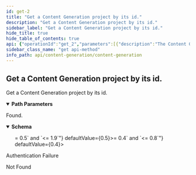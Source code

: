 ```yaml
---
id: get-2
title: "Get a Content Generation project by its id."
description: "Get a Content Generation project by its id."
sidebar_label: "Get a Content Generation project by its id."
hide_title: true
hide_table_of_contents: true
api: {"operationId":"get_2","parameters":[{"description":"The Content Generation id.","in":"path","name":"id","required":true,"schema":{"type":"integer","format":"int64"}}],"responses":{"200":{"content":{"application/json":{"schema":{"type":"object","description":"A Content Generation project.","properties":{"created_at":{"type":"string","format":"date-time","description":"The create date-time.","readOnly":true},"deleted":{"type":"boolean","default":false,"description":"True if the project has been deleted."},"deleted_at":{"type":"string","format":"date-time","description":"The delete date-time.","readOnly":true},"id":{"type":"integer","format":"int64","description":"The unique id.","readOnly":true},"max_tokens":{"type":"integer","format":"int32","default":64,"description":"The maximum number of tokens.","maximum":2000,"minimum":0},"model":{"type":"string","description":"The model name.","maxLength":250,"minLength":0},"modified_at":{"type":"string","format":"date-time","description":"The last modified date-time.","readOnly":true},"name":{"type":"string","description":"The name.","maxLength":250,"minLength":0},"penalty":{"type":"number","format":"double","default":0.5,"description":"The penalty score.","exclusiveMaximum":false,"exclusiveMinimum":false,"maximum":1.9,"minimum":0.5},"stop":{"type":"string","description":"The stop sequence."},"temperature":{"type":"number","format":"double","default":0.4,"description":"The temperature score.","exclusiveMaximum":false,"exclusiveMinimum":false,"maximum":0.8,"minimum":0.4}},"required":["deleted","model","name","stop"]}}},"description":"Found."},"401":{"description":"Authentication Failure"},"404":{"description":"Not Found"}},"security":[{"security_oauth2":[]}],"tags":["Content Generations"],"description":"Get a Content Generation project by its id.","method":"get","path":"/content-generations/{id}","servers":[{"url":"https://api.wordlift.io"}],"securitySchemes":{"security_oauth2":{"flows":{"authorizationCode":{"authorizationUrl":"https://s.wordlift.io/oauth/authorize/","scopes":{"basic":"basic scope"},"tokenUrl":"https://s.wordlift.io/oauth/token/"}},"type":"oauth2"}},"info":{"contact":{"email":"hello@wordlift.io","name":"WordLift","url":"https://wordlift.io"},"description":"Generate completions based on customized linguistic models.","license":{"name":"(c) copyright 2022-present WordLift","url":"https://wordlift.io"},"termsOfService":"https://wordlift.io/terms-of-service/","title":"Content Generation","version":"1.0"},"postman":{"name":"Get a Content Generation project by its id.","description":{"type":"text/plain"},"url":{"path":["content-generations",":id"],"host":["{{baseUrl}}"],"query":[],"variable":[{"disabled":false,"description":{"content":"(Required) The Content Generation id.","type":"text/plain"},"type":"any","value":"","key":"id"}]},"header":[{"key":"Accept","value":"application/json"}],"method":"GET","auth":{"type":"oauth2","oauth2":[]}}}
sidebar_class_name: "get api-method"
info_path: api/content-generation/content-generation
---
```



## Get a Content Generation project by its id.



Get a Content Generation project by its id.

<details style={{"marginBottom":"1rem"}} data-collapsed={false} open={true}><summary style={{}}><strong>Path Parameters</strong></summary><div><ul><ParamsItem className={"paramsItem"} param={{"description":"The Content Generation id.","in":"path","name":"id","required":true,"schema":{"type":"integer","format":"int64"}}}></ParamsItem></ul></div></details><div><ApiTabs><TabItem label={"200"} value={"200"}><div>

Found.

</div><div><MimeTabs schemaType={"response"}><TabItem label={"application/json"} value={"application/json"}><SchemaTabs><TabItem label={"Schema"} value={"Schema"}><details style={{}} data-collapsed={false} open={true}><summary style={{"textAlign":"left"}}><strong>Schema</strong></summary><div style={{"textAlign":"left","marginLeft":"1rem"}}></div><ul style={{"marginLeft":"1rem"}}><SchemaItem collapsible={false} name={"created_at"} required={false} schemaDescription={"The create date-time."} schemaName={"date-time"} qualifierMessage={undefined} defaultValue={undefined}></SchemaItem><SchemaItem collapsible={false} name={"deleted"} required={false} schemaDescription={"True if the project has been deleted."} schemaName={"boolean"} qualifierMessage={undefined} defaultValue={false}></SchemaItem><SchemaItem collapsible={false} name={"deleted_at"} required={false} schemaDescription={"The delete date-time."} schemaName={"date-time"} qualifierMessage={undefined} defaultValue={undefined}></SchemaItem><SchemaItem collapsible={false} name={"id"} required={false} schemaDescription={"The unique id."} schemaName={"int64"} qualifierMessage={undefined} defaultValue={undefined}></SchemaItem><SchemaItem collapsible={false} name={"max_tokens"} required={false} schemaDescription={"The maximum number of tokens."} schemaName={"int32"} qualifierMessage={"**Possible values:** `<= 2000`"} defaultValue={64}></SchemaItem><SchemaItem collapsible={false} name={"model"} required={false} schemaDescription={"The model name."} schemaName={"string"} qualifierMessage={"**Possible values:** `<= 250 characters`"} defaultValue={undefined}></SchemaItem><SchemaItem collapsible={false} name={"modified_at"} required={false} schemaDescription={"The last modified date-time."} schemaName={"date-time"} qualifierMessage={undefined} defaultValue={undefined}></SchemaItem><SchemaItem collapsible={false} name={"name"} required={false} schemaDescription={"The name."} schemaName={"string"} qualifierMessage={"**Possible values:** `<= 250 characters`"} defaultValue={undefined}></SchemaItem><SchemaItem collapsible={false} name={"penalty"} required={false} schemaDescription={"The penalty score."} schemaName={"double"} qualifierMessage={"**Possible values:** `>= 0.5` and `<= 1.9`"} defaultValue={0.5}></SchemaItem><SchemaItem collapsible={false} name={"stop"} required={false} schemaDescription={"The stop sequence."} schemaName={"string"} qualifierMessage={undefined} defaultValue={undefined}></SchemaItem><SchemaItem collapsible={false} name={"temperature"} required={false} schemaDescription={"The temperature score."} schemaName={"double"} qualifierMessage={"**Possible values:** `>= 0.4` and `<= 0.8`"} defaultValue={0.4}></SchemaItem></ul></details></TabItem><TabItem label={"Example (from schema)"} value={"Example (from schema)"}><ResponseSamples responseExample={"{\n  \"created_at\": \"2023-01-12\",\n  \"deleted\": false,\n  \"deleted_at\": \"2023-01-12\",\n  \"id\": 0,\n  \"max_tokens\": 64,\n  \"model\": \"string\",\n  \"modified_at\": \"2023-01-12\",\n  \"name\": \"string\",\n  \"penalty\": 0.5,\n  \"stop\": \"string\",\n  \"temperature\": 0.4\n}"} language={"json"}></ResponseSamples></TabItem></SchemaTabs></TabItem></MimeTabs></div></TabItem><TabItem label={"401"} value={"401"}><div>

Authentication Failure

</div><div></div></TabItem><TabItem label={"404"} value={"404"}><div>

Not Found

</div><div></div></TabItem></ApiTabs></div>
      